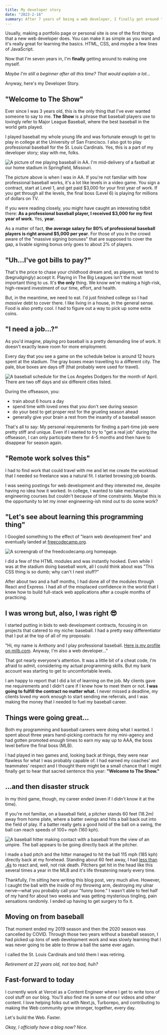 ```yaml
---
title: My developer story
date: "2023-2-16"
summary: After 7 years of being a web developer, I finally got around to making a personal site. Here's my developer story.
---
```


Usually, making a portfolio page or personal site is one of the first things that a new web developer does. You can make it as simple as you want and it's really great for learning the basics. HTML, CSS, and _maybe_ a few lines of JavaScript.

Now that I'm seven years in, I'm **finally** getting around to making one myself.

_Maybe I'm still a beginner after all this time? That would explain a lot..._

Anyway, here's my Developer Story.

## "Welcome to The Show"

Ever since I was 3 years old, this is the only thing that I've ever wanted someone to say to me. **The Show** is a phrase that baseball players use to lovingly refer to Major League Baseball, where the best baseball in the world gets played.

I played baseball my whole young life and was fortunate enough to get to play in college at the University of San Francisco. I also got to play professional baseball for the St. Louis Cardinals. Yes, this is a part of my developer story; stay with me, folks.

<Img
	src="/images/anthony-doing-baseball.jpeg"
	alt="A picture of me playing baseball in AA. I'm mid-delivery of a fastball at our home stadium in Springfield, Missouri."
	width={3000}
	height={2400}
/>

The picture above is when I was in AA. If you're not familiar with how professional baseball works, it's a lot like levels in a video game. You sign a contract, start at Level 1, and get paid $3,000 for your first year of work. If you get through all the levels, the final boss (Level 6) is playing for millions of dollars on TV.

If you were reading closely, you might have caught an interesting tidbit there: **As a professional baseball player, I received $3,000 for my first year of work.** Yes, **year**.

As a matter of fact, **the average salary for 80% of professional baseball players is right around $5,000 per year**. For those of you in the crowd aware of the "massive signing bonuses" that are supposed to cover the gap, a livable signing bonus only goes to about 2% of players.

## "Uh...I've got bills to pay?"

That's the price to chase your childhood dream and, as players, we tend to (begrudgingly) accept it. Playing in The Big Leagues isn't the most important thing to us. It's **the only** thing. We know we're making a high-risk, high-reward investment of our time, effort, and health.

But, in the meantime, we need to eat. I'd just finished college so I had _massive_ debt to cover there. I like living in a house, in the general sense. Food is also pretty cool. I had to figure out a way to pick up some extra coins.

## "I need a job...?"

As you'd imagine, playing pro baseball is a pretty demanding line of work. It doesn't exactly leave room for more employment.

Every day that you see a game on the schedule below is around 12 hours spent at the stadium. The gray boxes mean travelling to a different city. The pale, blue boxes are days off (that probably were used for travel).

<Img
	src="/images/baseball-schedule.png"
	alt="A baseball schedule for the Los Angeles Dodgers for the month of April. There are two off days and six different cities listed."
	width={3200}
	height={2218}
/>

During the offseason, you:

- train about 6 hours a day
- spend time with loved ones that you don't see during season
- do your best to get proper rest for the grueling season ahead
- generally give your brain a rest from the insanity of a baseball season

That's all to say: My personal requirements for finding a part-time job were pretty stiff and unique. Even if I wanted to try to "get a real job" during the offseason, I can only participate there for 4-5 months and then have to disappear for season again.

## "Remote work solves this"

I had to find work that could travel with me and let me create the workload that I needed so freelance was a natural fit. I started browsing job boards.

I was seeing postings for web development and they interested me, despite having no idea how it worked. In college, I wanted to take mechanical engineering courses but couldn't because of time constraints. Maybe this is the opportunity to let my inner engineering-ish mind out to do some work?

## "Let's see about learning this programming thing"

I Googled something to the effect of "learn web development free" and eventually landed at [freecodecamp.org](freedcodecamp.org).

<Img
	src="/images/freecodecamp-homepage.png"
	alt="A screengrab of the freedcodecamp.org homepage."
	width={3024}
	height={1732}
/>

I did a few of the HTML modules and was instantly hooked. Even while I was at the stadium doing baseball work, all I could think about was "This CSS thing is so dumb; why can't I nest stuff?"

After about two and a half months, I had done all of the modules through React and Express. I had all of the misplaced confidence in the world that I knew how to build full-stack web applications after a couple months of practicing.

## I was wrong but, also, I was right 😎

I started putting in bids to web development contracts, focusing in on projects that catered to my niche: baseball. I had a pretty easy differentiator that I put at the top of all of my proposals:

"Hi, my name is Anthony and I play professional baseball. [Here is my profile on milb.com](https://www.milb.com/player/anthony-shew-670651). Anyway, I'm also a web developer..."

That got nearly everyone's attention. It was a little bit of a cheat code, I'm afraid to admit, considering my actual programming skills. But my bank account was starting to get to uncomfortable levels.

I am happy to report that I did a lot of learning on the job. My clients gave me requirements and I didn't care if I knew how to meet them or not. **I was going to fulfill the contract no matter what.** I never missed a deadline, my clients loved my work enough to start sending me referrals, and I was making the money that I needed to fuel my baseball career.

## Things were going great...

Both my programming and baseball careers were doing what I wanted. I spent about three years hand-picking contracts for my mini-agency and had gotten promoted enough times to earn my way up to AAA, the boss level before the final boss (MLB).

I had played in two games and, looking back at things, they were near flawless for what I was probably capable of. I had earned my coaches' and teammates' respect and I thought there might be a small chance that I might finally get to hear that sacred sentence this year: **"Welcome to The Show."**

## ...and then disaster struck

In my third game, though, my career ended (even if I didn't know it at the time).

If you're not familiar, on a baseball field, a pitcher stands 60 feet (18.2m) away from home plate, where a batter swings and hits a ball back out into the field of play. If a batter really gets a good hold of the ball on a swing, the ball can reach speeds of 100+ mph (160 kph).

<Img
	src="/images/hitter-perspective.png"
	alt="A baseball hitter making contact with a baseball from the view of an umpire. The ball appears to be going directly back at the pitcher."
	width={3200}
	height={2218}
/>

I made a bad pitch and the hitter managed to hit the ball 115 mph (185 kph) directly back at my forehead. Standing about 60 feet away, I had [less than .4s](https://projects.seattletimes.com/2017/mariners-preview/science/) to react and, well, not risk death. Pitchers get hit in the head like this several times a year in the MLB and it's life threatening nearly every time.

Thankfully, I'm sitting here writing this blog post, very much alive. However, I caught the ball with the inside of my throwing arm, destroying my ulnar nerve—what you probably call your "funny bone." I wasn't able to feel half of my hand for about two weeks and was getting mysterious tingling, pain sensations randomly. I ended up having to get surgery to fix it.

## Moving on from baseball

That moment ended my 2019 season and then the 2020 season was cancelled by COVID. Through those two years without a baseball season, I had picked up _tons_ of web development work and was slowly learning that I was never going to be able to throw a ball the same ever again.

I called the St. Louis Cardinals and told them I was retiring.

_Retirement at 22 years old, not too bad, huh?_

## Fast-forward to today

I currently work at Vercel as a Content Engineer where I get to write tons of cool stuff on our blog. You'll also find me in some of our videos and other content. I love helping folks out with Next.js, Turborepo, and contributing to making the Web community grow stronger, together, every day.

Let's build the Web. Faster.

_Okay, I officially have a blog now? Nice._
